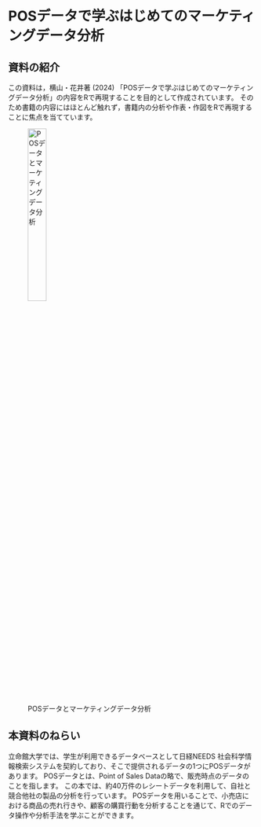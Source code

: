 # POSデータで学ぶはじめてのマーケティングデータ分析 {.unnumbered}

## 資料の紹介



この資料は，<span class = "rmarker-s">横山・花井著 (2024) 「POSデータで学ぶはじめてのマーケティングデータ分析」</span>の内容をRで再現することを目的として作成されています。
そのため書籍の内容にはほとんど触れず，<span class="rmarker-s">書籍内の分析や作表・作図をRで再現すること</span>に焦点を当てています。

![POSデータとマーケティングデータ分析](img/POS_data.jpg){width=30%}

## 本資料のねらい

立命館大学では、学生が利用できるデータベースとして<span class = "rmarker-s">日経NEEDS 社会科学情報検索システム</span>を契約しており、そこで提供されるデータの1つに<span class = "rmarker-s">POSデータ</span>があります。
POSデータとは、Point of Sales Dataの略で、販売時点のデータのことを指します。
この本では、約40万件のレシートデータを利用して、自社と競合他社の製品の分析を行っています。
POSデータを用いることで、小売店における商品の売れ行きや、顧客の購買行動を分析することを通じて、Rでのデータ操作や分析手法を学ぶことができます。